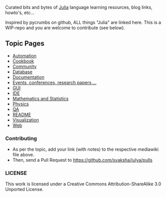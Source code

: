 Curated bits and bytes of [https://github.com/JuliaLang Julia] language learning resources, blog links, howto's, etc...

Inspired by pycrumbs on github, ALL things "Julia" are linked here. This is a WIP-repo and you are welcome to contribute (see below).

== Topic Pages ==
* [https://github.com/svaksha/julya/blob/master/Automation.mediawiki Automation]
* [https://github.com/svaksha/julya/blob/master/Cookbook.mediawiki Cookbook]
* [https://github.com/svaksha/julya/blob/master/Community.mediawiki Community]
* [https://github.com/svaksha/julya/blob/master/Database.mediawiki Database]
* [https://github.com/svaksha/julya/blob/master/Documentation.mediawiki Documentation]
* [https://github.com/svaksha/julya/blob/master/Events.mediawiki Events, conferences, research papers,...]
* [https://github.com/svaksha/julya/blob/master/GUI.mediawiki GUI]
* [https://github.com/svaksha/julya/blob/master/IDE.mediawiki IDE]
* [https://github.com/svaksha/julya/blob/master/MathStats.mediawiki Mathematics and Statistics]
* [https://github.com/svaksha/julya/blob/master/Physics.mediawiki Physics]
* [https://github.com/svaksha/julya/blob/master/QA.mediawiki QA]
* [https://github.com/svaksha/julya/blob/master/README.mediawiki README]
* [https://github.com/svaksha/julya/blob/master/Visualization.mediawiki Visualization]
* [https://github.com/svaksha/julya/blob/master/Web.mediawiki Web]


=== Contributing ===

* As per the topic, add your link (with notes) to the respective mediawiki file above.
* Then, send a Pull Request to https://github.com/svaksha/julya/pulls


=== LICENSE ===

This work is licensed under a Creative Commons Attribution-ShareAlike 3.0 Unported License.


